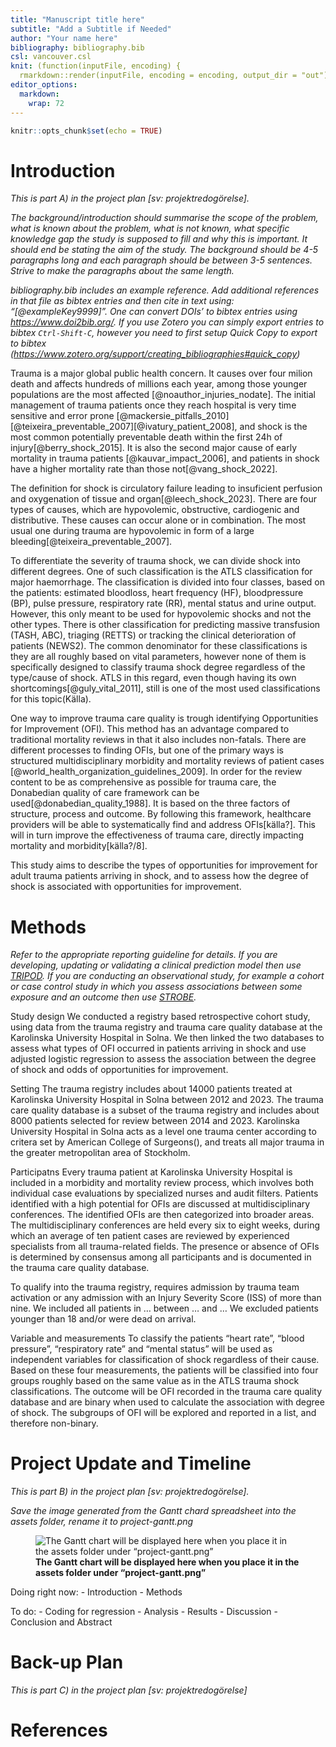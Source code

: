 ```yaml
---
title: "Manuscript title here"
subtitle: "Add a Subtitle if Needed"
author: "Your name here"
bibliography: bibliography.bib
csl: vancouver.csl
knit: (function(inputFile, encoding) {
  rmarkdown::render(inputFile, encoding = encoding, output_dir = "out") })
editor_options: 
  markdown: 
    wrap: 72
---
```


```r
knitr::opts_chunk$set(echo = TRUE)
```

```{=html}
<!-- The project plan should be 3-4 pages long and written in
Rmarkdown (like this document). Remove all comments in italic when you 
use this document as a template for your own project plan. -->
```
```{=html}
<!-- This is an R Markdown document. Markdown is a simple formatting
syntax for authoring HTML, PDF, and MS Word documents. For more
details on using R Markdown see http://rmarkdown.rstudio.com -->
```
```{=html}
<!-- This is a comment and will not be present in the compiled
document. Try "knitting" this document by clicking the knit button up
to the left, or by running `rmarkdown::render("project-plan.Rmd")` in
the console and you should only see headings -->
```
# Introduction

*This is part A) in the project plan [sv: projektredogörelse].*

*The background/introduction should summarise the scope of the problem,
what is known about the problem, what is not known, what specific
knowledge gap the study is supposed to fill and why this is important.
It should end be stating the aim of the study. The background should be
4-5 paragraphs long and each paragraph should be between 3-5 sentences.
Strive to make the paragraphs about the same length.*

*bibliography.bib includes an example reference. Add additional
references in that file as bibtex entries and then cite in text using:
"[@exampleKey9999]". One can convert DOIs' to bibtex entries using
<https://www.doi2bib.org/>. If you use Zotero you can simply export
entries to bibtex `Ctrl-Shift-C`, however you need to first setup Quick
Copy to export to bibtex
(<https://www.zotero.org/support/creating_bibliographies#quick_copy>)*

Trauma is a major global public health concern. It causes over four milion death and affects hundreds of millions each year, among those younger populations are the most affected [@noauthor_injuries_nodate]. The initial management of trauma patients once they reach hospital is very time sensitive and error prone [@mackersie_pitfalls_2010] [@teixeira_preventable_2007][@ivatury_patient_2008], and shock is the most common potentially preventable death within the first 24h of injury[@berry_shock_2015]. It is also the second major cause of early mortality in trauma patients [@kauvar_impact_2006], and patients in shock have a higher mortality rate than those not[@vang_shock_2022].

The definition for shock is circulatory failure leading to insuficient perfusion and oxygenation of tissue and organ[@leech_shock_2023]. There are four types of causes, which are hypovolemic, obstructive, cardiogenic and distributive. These causes can occur alone or in combination. The most usual one during trauma are hypovolemic in form of a large bleeding[@teixeira_preventable_2007].

To differentiate the severity of trauma shock, we can divide shock into different degrees. One of such classification is the ATLS classification for major haemorrhage. The classification is divided into four classes, based on the patients: estimated bloodloss, heart frequency (HF), bloodpressure (BP), pulse pressure, respiratory rate (RR), mental status and urine output. However, this only meant to be used for hypovolemic shocks and not the other types. There is other classification for predicting massive transfusion (TASH, ABC), triaging (RETTS) or tracking the clinical deterioration of patients (NEWS2). The common denominator for these classifications is they are all roughly based on vital parameters, however none of them is specifically designed to classify trauma shock degree regardless of the type/cause of shock. ATLS in this regard, even though having its own shortcomings[@guly_vital_2011], still is one of the most used classifications for this topic(Källa).

One way to improve trauma care quality is trough identifying Opportunities for Improvement (OFI). This method has an advantage compared to traditional mortality reviews in that it also includes non-fatals. There are different processes to finding OFIs, but one of the primary ways is structured multidisciplinary morbidity and mortality reviews of patient cases [@world_health_organization_guidelines_2009]. In order for the review content to be as comprehensive as possible for trauma care, the Donabedian quality of care framework can be used[@donabedian_quality_1988]. It is based on the three factors of structure, process and outcome. By following this framework, healthcare providers will be able to systematically find and address OFIs[källa?]. This will in turn improve the effectiveness of trauma care, directly impacting mortality and morbidity[källa?/8].

This study aims to describe the types of opportunities for improvement for adult trauma patients arriving in shock, and to assess how the degree of shock is associated with opportunities for improvement.

# Methods

*Refer to the appropriate reporting guideline for details. If you are
developing, updating or validating a clinical prediction model then use
[TRIPOD](https://www.equator-network.org/reporting-guidelines/tripod-statement/).
If you are conducting an observational study, for example a cohort or
case control study in which you assess associations between some
exposure and an outcome then use
[STROBE](https://www.equator-network.org/reporting-guidelines/strobe/).*

Study design We conducted a registry based retrospective cohort study,
using data from the trauma registry and trauma care quality database at
the Karolinska University Hospital in Solna. We then linked the two
databases to assess what types of OFI occurred in patients arriving in
shock and use adjusted logistic regression to assess the association
between the degree of shock and odds of opportunities for improvement.

Setting The trauma registry includes about 14000 patients treated at
Karolinska University Hospital in Solna between 2012 and 2023. The
trauma care quality database is a subset of the trauma registry and
includes about 8000 patients selected for review between 2014 and 2023.
Karolinska University Hospital in Solna acts as a level one trauma
center according to critera set by American College of Surgeons(), and
treats all major trauma in the greater metropolitan area of Stockholm.

Participatns Every trauma patient at Karolinska University Hospital is
included in a morbidity and mortality review process, which involves
both individual case evaluations by specialized nurses and audit
filters. Patients identified with a high potential for OFIs are
discussed at multidisciplinary conferences. The identified OFIs are then
categorized into broader areas. The multidisciplinary conferences are
held every six to eight weeks, during which an average of ten patient
cases are reviewed by experienced specialists from all trauma-related
fields. The presence or absence of OFIs is determined by consensus among
all participants and is documented in the trauma care quality database.

To qualify into the trauma registry, requires admission by trauma team
activation or any admission with an Injury Severity Score (ISS) of more
than nine. We included all patients in ... between ... and ... We
excluded patients younger than 18 and/or were dead on arrival.

Variable and measurements To classify the patients "heart rate", "blood
pressure", "respiratory rate" and "mental status" will be used as
independent variables for classification of shock regardless of their
cause. Based on these four measurements, the patients will be classified
into four groups roughly based on the same value as in the ATLS trauma
shock classifications. The outcome will be OFI recorded in the trauma
care quality database and are binary when used to calculate the
association with degree of shock. The subgroups of OFI will be explored
and reported in a list, and therefore non-binary.

# Project Update and Timeline

*This is part B) in the project plan [sv: projektredogörelse].*

*Save the image generated from the Gantt chard spreadsheet into the
assets folder, rename it to project-gantt.png*

![**The Gantt chart will be displayed here when you place it in the
assets folder under "project-gantt.png"**](assets/project-gantt.png)

Doing right now: - Introduction - Methods

To do: - Coding for regression - Analysis - Results - Discussion -
Conclusion and Abstract

# Back-up Plan

*This is part C) in the project plan [sv: projektredogörelse]*

# References

<!-- Do not edit by hand, references will be inserted and formatted automatically once you knit this document -->
